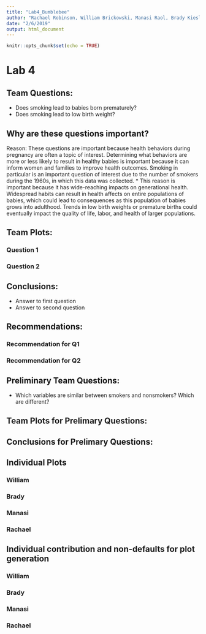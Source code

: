 ```yaml
---
title: "Lab4_Bumblebee"
author: "Rachael Robinson, William Brickowski, Manasi Raol, Brady Kiesling"
date: "2/6/2019"
output: html_document
---
```


```r
knitr::opts_chunk$set(echo = TRUE)
```

# Lab 4

## Team Questions:
  * Does smoking lead to babies born prematurely?
  * Does smoking lead to low birth weight? 

## Why are these questions important?
Reason: These questions are important because health behaviors during pregnancy are often a topic of interest. Determining what behaviors are more or less likely to result in healthy babies is important because it can inform women and families to improve health outcomes. Smoking in particular is an important question of interest due to the number of smokers during the 1960s, in which this data was collected.
  * This reason is important because it has wide-reaching impacts on generational health. Widespread habits can result in health affects on entire populations of babies, which could lead to consequences as this population of babies grows into adulthood. Trends in low birth weights or premature births could eventually impact the quality of life, labor, and health of larger populations.

## Team Plots:

### Question 1

### Question 2

## Conclusions:
  * Answer to first question
  * Answer to second question
  
## Recommendations:

### Recommendation for Q1

### Recommendation for Q2

## Preliminary Team Questions:
  * Which variables are similar between smokers and nonsmokers? Which are different?
  
## Team Plots for Prelimary Questions:


## Conclusions for Prelimary Questions:

## Individual Plots

### William

### Brady

### Manasi

### Rachael


## Individual contribution and non-defaults for plot generation

### William

### Brady

### Manasi

### Rachael
